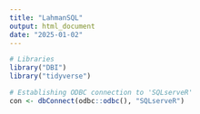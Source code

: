 ```yaml
---
title: "LahmanSQL"
output: html_document
date: "2025-01-02"
---
```


```r
# Libraries
library("DBI")
library("tidyverse")
```


```r
# Establishing ODBC connection to 'SQLserveR'
con <- dbConnect(odbc::odbc(), "SQLserveR")
```


```r

```

